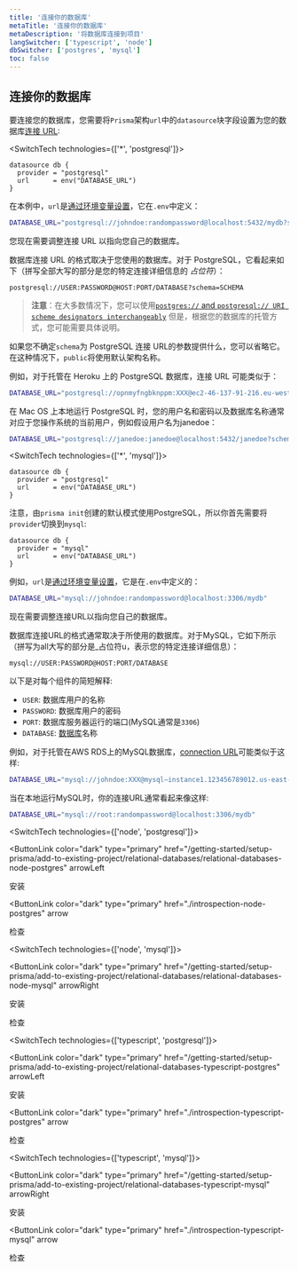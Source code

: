 ```yaml
---
title: '连接你的数据库'
metaTitle: '连接你的数据库'
metaDescription: '将数据库连接到项目'
langSwitcher: ['typescript', 'node']
dbSwitcher: ['postgres', 'mysql']
toc: false
---
```


## 连接你的数据库

要连接您的数据库，您需要将`Prisma`架构`url`中的`datasource`块字段设置为您的数据库[连接 URL](../../../../reference/database-reference/connection-urls):

<SwitchTech technologies={['*', 'postgresql']}>

```prisma file=prisma/schema.prisma
datasource db {
  provider = "postgresql"
  url      = env("DATABASE_URL")
}
```

在本例中，`url`是[通过环境变量设置](../../../../guides/development-environment/environment-variables)，它在`.env`中定义：

```bash file=.env
DATABASE_URL="postgresql://johndoe:randompassword@localhost:5432/mydb?schema=public"
```

您现在需要调整连接 URL 以指向您自己的数据库。

数据库连接 URL 的格式取决于您使用的数据库。对于 PostgreSQL，它看起来如下（拼写全部大写的部分是您的特定连接详细信息的 _占位符_）：

```no-lines
postgresql://USER:PASSWORD@HOST:PORT/DATABASE?schema=SCHEMA
```

> **注意**：在大多数情况下，您可以使用[`postgres://` and `postgresql:// URI scheme designators interchangeably`](https://www.postgresql.org/docs/10/libpq-connect.html#id-1.7.3.8.3.6) 但是，根据您的数据库的托管方式，您可能需要具体说明。

如果您不确定`schema`为 PostgreSQL 连接 URL的参数提供什么，您可以省略它。在这种情况下，`public`将使用默认架构名称。

例如，对于托管在 Heroku 上的 PostgreSQL 数据库，连接 URL 可能类似于：

```bash file=.env
DATABASE_URL="postgresql://opnmyfngbknppm:XXX@ec2-46-137-91-216.eu-west-1.compute.amazonaws.com:5432/d50rgmkqi2ipus?schema=hello-prisma"
```

在 Mac OS 上本地运行 PostgreSQL 时，您的用户名和密码以及数据库名称通常对应于您操作系统的当前用户，例如假设用户名为janedoe：

```bash file=.env
DATABASE_URL="postgresql://janedoe:janedoe@localhost:5432/janedoe?schema=hello-prisma"
```

</SwitchTech>

<SwitchTech technologies={['*', 'mysql']}>

```prisma file=prisma/schema.prisma
datasource db {
  provider = "postgresql"
  url      = env("DATABASE_URL")
}
```

注意，由`prisma init`创建的默认模式使用PostgreSQL，所以你首先需要将`provider`切换到`mysql`:

```prisma file=prisma/schema.prisma highlight=2;edit
datasource db {
  provider = "mysql"
  url      = env("DATABASE_URL")
}
```

例如，`url`是[通过环境变量设置](../../../../concepts/components/prisma-schema#accessing-environment-variables-from-the-schema)，它是在`.env`中定义的：

```bash file=.env
DATABASE_URL="mysql://johndoe:randompassword@localhost:3306/mydb"
```

现在需要调整连接URL以指向您自己的数据库。

数据库连接URL的格式通常取决于所使用的数据库。对于MySQL，它如下所示（拼写为all大写的部分是_占位符u，表示您的特定连接详细信息）：

```no-lines
mysql://USER:PASSWORD@HOST:PORT/DATABASE
```

以下是对每个组件的简短解释:

- `USER`: 数据库用户的名称
- `PASSWORD`: 数据库用户的密码
- `PORT`: 数据库服务器运行的端口(MySQL通常是`3306`)
- `DATABASE`: [数据库](https://dev.mysql.com/doc/refman/8.0/en/creating-database.html)名称

例如，对于托管在AWS RDS上的MySQL数据库，[connection URL](../../../../reference/database-reference/connection-urls)可能类似于这样:

```bash file=.env
DATABASE_URL="mysql://johndoe:XXX@mysql–instance1.123456789012.us-east-1.rds.amazonaws.com:3306/mydb"
```

当在本地运行MySQL时，你的连接URL通常看起来像这样:

```bash file=.env
DATABASE_URL="mysql://root:randompassword@localhost:3306/mydb"
```

</SwitchTech>

<SwitchTech technologies={['node', 'postgresql']}>

<NavigationLinksContainer>

<ButtonLink
  color="dark"
  type="primary"
  href="/getting-started/setup-prisma/add-to-existing-project/relational-databases/relational-databases-node-postgres"
  arrowLeft
>
  安装
</ButtonLink>

<ButtonLink
  color="dark"
  type="primary"
  href="./introspection-node-postgres"
  arrow
>
  检查
</ButtonLink>

</NavigationLinksContainer>

</SwitchTech>

<SwitchTech technologies={['node', 'mysql']}>

<NavigationLinksContainer>

<ButtonLink
  color="dark"
  type="primary"
  href="/getting-started/setup-prisma/add-to-existing-project/relational-databases/relational-databases-node-mysql"
  arrowRight
>
  安装
</ButtonLink>

<ButtonLink color="dark" type="primary" href="./introspection-node-mysql" arrow>
  检查
</ButtonLink>

</NavigationLinksContainer>

</SwitchTech>

<SwitchTech technologies={['typescript', 'postgresql']}>

<NavigationLinksContainer>

<ButtonLink
  color="dark"
  type="primary"
  href="/getting-started/setup-prisma/add-to-existing-project/relational-databases-typescript-postgres"
  arrowLeft
>
  安装
</ButtonLink>

<ButtonLink
  color="dark"
  type="primary"
  href="./introspection-typescript-postgres"
  arrow
>
  检查
</ButtonLink>

</NavigationLinksContainer>

</SwitchTech>

<SwitchTech technologies={['typescript', 'mysql']}>

<NavigationLinksContainer>

<ButtonLink
  color="dark"
  type="primary"
  href="/getting-started/setup-prisma/add-to-existing-project/relational-databases-typescript-mysql"
  arrowRight
>
  安装
</ButtonLink>

<ButtonLink
  color="dark"
  type="primary"
  href="./introspection-typescript-mysql"
  arrow
>
  检查
</ButtonLink>

</NavigationLinksContainer>

</SwitchTech>
